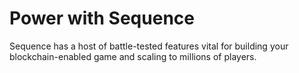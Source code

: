 # Power with Sequence



Sequence has a host of battle-tested features vital for building your blockchain-enabled game and scaling to millions of players.


<CardGrid>
  <Card
    title="Contract Deployments"
    description="Deploy our suite of audited contracts through the Sequence platform."
    icon="🏗️"
    link="/solutions/builder/contracts"
  />
  <Card
    title="Manage Collections"
    description="Manage your NFT Metadata at scale via APIs or Sequence Builder."
    icon="👷"
    link="/solutions/builder/collections"
  />
  <Card
    title="Indexer"
    description="Equip yourself with an indexer that collects data from 17 networks."
    icon="↔️"
    link="/solutions/builder/indexer"
  />
    <Card
    title="Analytics"
    description="Track every aspect of web3 activity within your game, on Sequence, or on-chain."
    icon="🏪"
    link="/solutions/builder/analytics"
  />
    <Card
    title="Transaction Manager"
    description="Manage transactions at scale and abstract away complexity your game or app."
    icon="📊"
    link="/solutions/builder/transactions"
  />
  <Card
    title="Webhooks"
    description="Connect or subscribe to our webhooks to never miss a contract event."
    icon="👛"
    link="/solutions/builder/webhooks"
  />
  <Card
    title="Gas Sponsorship"
    description="Abstract away gas for your users with a few clicks."
    icon="⚙️"
    link="/solutions/builder/gas-tank"
  />
  <Card
    title="Node Gateway"
    description="Manage your node infrastructure with load-balanced capabilities."
    icon="🔀"
    link="/solutions/builder/node-gateway"
  />

</CardGrid>